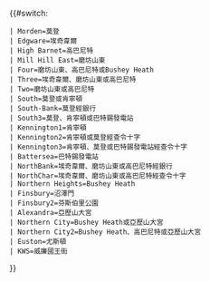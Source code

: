 {{#switch:{{{type}}}
 | Morden=莫登
 | Edgware=埃奇韋爾
 | High Barnet=高巴尼特
 | Mill Hill East=磨坊山東
 | Four=磨坊山東、高巴尼特或Bushey Heath
 | Three=埃奇韋爾、磨坊山東或高巴尼特
 | Two=磨坊山東或高巴尼特
 | South=莫登或肯寧頓
 | South-Bank=莫登經銀行
 | South3=莫登、肯寧頓或巴特錫發電站
 | Kennington1=肯寧頓
 | Kennington2=肯寧頓或莫登經查令十字
 | Kennington3=肯寧頓、莫登或巴特錫發電站經查令十字
 | Battersea=巴特錫發電站
 | NorthBank=埃奇韋爾、磨坊山東或高巴尼特經銀行
 | NorthChar=埃奇韋爾、磨坊山東或高巴尼特經查令十字
 | Northern Heights=Bushey Heath
 | Finsbury=沼澤門
 | Finsbury2=芬斯伯里公園
 | Alexandra=亞歷山大宮
 | Northern City=Bushey Heath或亞歷山大宮
 | Northern City2=Bushey Heath、高巴尼特或亞歷山大宮
 | Euston=尤斯頓
 | KWS=威廉國王街
}}<noinclude>[[Category:倫敦地鐵模板|{{PAGENAME}}]]</noinclude>